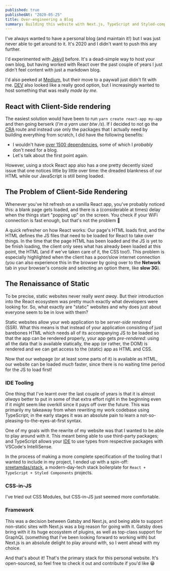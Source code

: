 ```yaml
---
published: true
publishedAt: "2020-05-25"
title: Over-engineering a Blog
summary: Building this website with Next.js, TypeScript and Styled-components
---
```


I've always wanted to have a personal blog (and maintain it!) but I was just never able to get around to it. It's 2020 and I didn't want to push this any further.

I'd experimented with [Jekyll](https://jekyllrb.com/) before. It's a dead-simple way to host your own blog, but having worked with React over the past couple of years I just didn't feel content with just a markdown blog.

I'd also peeked at [Medium](https://medium.com), but their move to a paywall just didn't fit with me. [DEV](https://dev.to) also looked like a really good option, but I increasingly wanted to host something that was really _made by me_.

## React with Client-Side rendering

The easiest solution would have been to run `yarn create react-app my-app` and then going berserk (_I'm a yarn user btw /s_). If I decided to not go the [CRA](https://create-react-app.dev/) route and instead use only the packages that I actually need by building everything from scratch, I did have the following benefits:

- I wouldn't have [over 1500 dependencies](https://news.ycombinator.com/item?id=19195148), some of which I _probably_ don't need for a blog.
- Let's talk about the first point again.

However, using a stock React app also has a one pretty decently sized issue that one notices little by little over time: the dreaded blankness of our HTML while our JavaScript is still being loaded.

## The Problem of Client-Side Rendering

Whenever you've hit refresh on a vanilla React app, you've probably noticed this: a blank page gets loaded, and there is a (considerable at times) delay when the things start "popping up" on the screen. You check if your WiFi connection is fast enough, but that's not the problem 🙁

A quick refresher on how React works: Our page's HTML loads first, and the HTML defines the JS files that need to be loaded for React to take over things. In the time that the page HTML has been loaded and the JS is yet to be finish loading, the client only sees what has already been loaded at this point, the HTML (and if we've taken care of it, the CSS too!). This problem is especially highlighted when the client has a poor/slow internet connection (you can also experience this in the browser by going over to the **Network** tab in your browser's console and selecting an option there, like **slow 3G**).

## The Renaissance of Static

To be precise, static websites never really _went away_. But their introduction into the React ecosystem was pretty much exactly what developers were looking for. So, what exactly are "static" websites and why does just about everyone seem to be in love with them?

Static websites allow your web application to be _server-side rendered_ (SSR). What this means is that instead of your application consisting of just barebones HTML which needs all of its accompanying JS to be loaded so that the app can be rendered properly, your app gets _pre-rendered_: using all the data that is available statically, the app (or rather, the DOM) is rendered and we can get access to the (static) app as HTML and CSS.

Now that our webpage (or at least some parts of it) is available as HTML, our website can be loaded _much_ faster, since there is no waiting time period for the JS to load first!

### IDE Tooling

One thing that I've learnt over the last couple of years is that it is almost _always_ better to put in some of that extra effort right in the beginning even if it might seem like overkill since it pays off over the future. This was primarily my takeaway from when rewriting my work codebase using TypeScript; in the early stages it was an absolute pain to learn a not-so-pleasing-to-the-eyes-at-first syntax.

One of my goals with the rewrite of my website was that I wanted to be able to play around with it. This meant being able to use third-party packages; and TypeScript allows your [IDE](/uses) to use types from respective packages with VSCode's IntelliSense.

In the process of making a more complete specification of the tooling that I wanted to include in my project, I ended up with a spin-off: [<TextGradient><Heavy>sreetamdas/stack</Heavy></TextGradient>](https://github.com/sreetamdas/stack), a modern-day-tech stack boilerplate for `React + TypeScript + Styled Components` projects.

### CSS-in-JS

I've tried out CSS Modules, but CSS-in-JS just seemed more comfortable.

### Framework

This was a decision between Gatsby and Next.js, and being able to support non-static sites with Next.js was a big reason for going with it. Gatsby does bring with it its huge ecosystem of plugins, as well as top-class support for GraphQL (something that I've been looking forward to working with) but Next.js is an absolute delight to play around with, so I went ahead with my choice.

And that's about it! That's the primary stack for this personal website. It's open-sourced, so feel free to check it out and contribute if you'd like 😁

